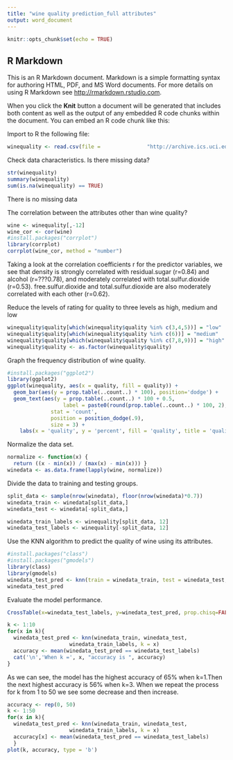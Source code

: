 ---
title: "wine quality prediction_full attributes"
output: word_document
---

```{r setup, include=FALSE}
knitr::opts_chunk$set(echo = TRUE)
```

## R Markdown

This is an R Markdown document. Markdown is a simple formatting syntax for authoring HTML, PDF, and MS Word documents. For more details on using R Markdown see <http://rmarkdown.rstudio.com>.

When you click the **Knit** button a document will be generated that includes both content as well as the output of any embedded R code chunks within the document. You can embed an R code chunk like this:

Import to R the following file:

```{r}
winequality <- read.csv(file =               "http://archive.ics.uci.edu/ml/machine-learning-databases/wine-quality/winequality-white.csv", header = TRUE, sep = ";")
```

Check data characteristics. Is there missing data? 

```{r}
str(winequality)
summary(winequality)
sum(is.na(winequality) == TRUE)
```
There is no missing data

The correlation between the attributes other than wine quality?

```{r}
wine <- winequality[,-12]
wine_cor <- cor(wine)
#install.packages("corrplot")
library(corrplot)
corrplot(wine_cor, method = "number")
```
Taking a look at the correlation coefficients r for the predictor variables, we see that density is strongly correlated with  residual.sugar (r=0.84) and alcohol (r=???0.78), and moderately correlated with total.sulfur.dioxide (r=0.53).  free.sulfur.dioxide and total.sulfur.dioxide are also moderately correlated with each other (r=0.62).

Reduce the levels of rating for quality to three levels as high, medium and low

```{r}
winequality$quality[which(winequality$quality %in% c(3,4,5))] = "low"
winequality$quality[which(winequality$quality %in% c(6))] = "medium"
winequality$quality[which(winequality$quality %in% c(7,8,9))] = "high"
winequality$quality <- as.factor(winequality$quality)
```

Graph the frequency distribution of wine quality.

```{r}
#install.packages("ggplot2")
library(ggplot2)
ggplot(winequality, aes(x = quality, fill = quality)) +
  geom_bar(aes(y = prop.table(..count..) * 100), position='dodge') +
  geom_text(aes(y = prop.table(..count..) * 100 + 0.5, 
                  label = paste0(round(prop.table(..count..) * 100, 2), '%')), 
              stat = 'count', 
              position = position_dodge(.9), 
              size = 3) + 
    labs(x = 'quality', y = 'percent', fill = 'quality', title = 'quality')
```
Normalize the data set.

```{r}
normalize <- function(x) {
  return ((x - min(x)) / (max(x) - min(x))) }
winedata <- as.data.frame(lapply(wine, normalize))
```


Divide the data to training and testing groups.

```{r}
split_data <- sample(nrow(winedata), floor(nrow(winedata)*0.7))
winedata_train <- winedata[split_data,]
winedata_test <- winedata[-split_data,]

winedata_train_labels <- winequality[split_data, 12]
winedata_test_labels <- winequality[-split_data, 12]
```

Use the KNN algorithm to predict the quality of wine using its attributes.

```{r}
#install.packages("class")
#install.packages("gmodels")
library(class)
library(gmodels)
winedata_test_pred <- knn(train = winedata_train, test = winedata_test, cl = winedata_train_labels, k=10, prob = TRUE)
winedata_test_pred


```

Evaluate the model performance.

```{r}
CrossTable(x=winedata_test_labels, y=winedata_test_pred, prop.chisq=FALSE)

k <- 1:10
for(x in k){
  winedata_test_pred <- knn(winedata_train, winedata_test,
                    winedata_train_labels, k = x)
  accuracy <- mean(winedata_test_pred == winedata_test_labels)
  cat('\n','When k =', x, "accuracy is ", accuracy)
}
```
As we can see, the model has the highest accuracy of 65% when k=1.Then the next highest accuracy is 56% when k=3. When we repeat the process for k from 1 to 50 we see some decrease and then increase.
```{r}
accuracy <- rep(0, 50)
k <- 1:50
for(x in k){
  winedata_test_pred <- knn(winedata_train, winedata_test,
                    winedata_train_labels, k = x)
  accuracy[x] <- mean(winedata_test_pred == winedata_test_labels)
  }
plot(k, accuracy, type = 'b')
```


